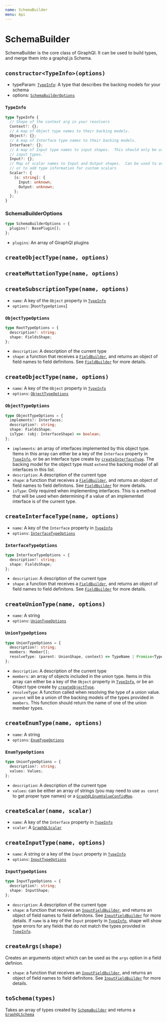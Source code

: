 ```yaml
---
name: SchemaBuilder
menu: Api
---
```


# SchemaBuilder

SchemaBuilder is the core class of GiraphQl. It can be used to build types, and merge them into a
graphql.js Schema.

## `constructor<TypeInfo>(options)`

- typeParam: [`TypeInfo`]: A type that describes the backing models for your schema
- options: [`SchemaBuilderOptions`]

### `TypeInfo`

```typescript
type TypeInfo {
  // Shape of the context arg in your resolvers
  Context?: {};
  // A map of Object type names to their backing models.
  Object?: {};
  // A map of Interface type names to their backing models.
  Interface?: {};
  // A map of Input type names to input shapes.  This should only be used for defining recursive
  // input types.`
  Input?: {};
  // Map of scalar names to Input and Output shapes.  Can be used to overwrite default scalar types,
  // or to add type information for custom scalars
  Scalar?: {
    [s: string]: {
      Input: unknown;
      Output: unknown;
    };
  };
}
```

### SchemaBuilderOptions

```typescript
type SchemaBuilderOptions = {
  plugins?: BasePlugin[];
};
```

- `plugins`: An array of GiraphQl plugins

## `createObjectType(name, options)`

## `createMuttationType(name, options)`

## `createSubscriptionType(name, options)`

- `name`: A key of the `Object` property in [`TypeInfo`]
- `options`: [`RootTypeOptions`]

### `ObjectTypeOptions`

```typescript
type RootTypeOptions = {
  description?: string;
  shape: FieldsShape;
};
```

- `description`: A description of the current type
- `shape`: a function that receives a [`FieldBuilder`], and returns an object of field names to
  field definitons. See [`FieldBuilder`] for more details.

## `createObjectType(name, options)`

- `name`: A key of the `Object` property in [`TypeInfo`]
- `options`: [`ObjectTypeOptions`]

### `ObjectTypeOptions`

```typescript
type ObjectTypeOptions = {
  implements?: Interfaces;
  description?: string;
  shape: FieldsShape;
  isType: (obj: InterfaceShape) => boolean;
};
```

- `implements`: an array of interfaces implemented by this object type. Items in this array can
  either be a key of the `Interface` property in [`TypeInfo`], or be an Interface type create by
  [`createInterfaceType`]. The backing model for the object type must `extend` the backing model of
  all interfaces in this list.
- `description`: A description of the current type
- `shape`: a function that receives a [`FieldBuilder`], and returns an object of field names to
  field definitons. See [`FieldBuilder`] for more details.
- `isType`: Only required when implementing interfaces. This is a method that will be used when
  determining if a value of an implemented interface is of the current type.

## `createInterfaceType(name, options)`

- `name`: A key of the `Interface` property in [`TypeInfo`]
- `options`: [`InterfaceTypeOptions`]

### `InterfaceTypeOptions`

```typescript
type InterfaceTypeOptions = {
  description?: string;
  shape: FieldsShape;
};
```

- `description`: A description of the current type
- `shape`: a function that receives a [`FieldBuilder`], and returns an object of field names to
  field definitons. See [`FieldBuilder`] for more details.

## `createUnionType(name, options)`

- `name`: A string
- `options`: [`UnionTypeOptions`]

### `UnionTypeOptions`

```typescript
type UnionTypeOptions = {
  description?: string;
  members: Member[];
  resolveType: (parent: UnionShape, context) => TypeName | Promise<TypeName>;
};
```

- `description`: A description of the current type
- `members`: an array of objects included in the union type. Items in this array can either be a key
  of the `Object` property in [`TypeInfo`], or be an Object type create by [`createObjectType`].
- `resolveType`: A function called when resolving the type of a union value. `parent` will be a
  union of the backing models of the types provided in `members`. This function should return the
  name of one of the union member types.

## `createEnumType(name, options)`

- `name`: A string
- `options`: [`EnumTypeOptions`]

### `EnumTypeOptions`

```typescript
type UnionTypeOptions = {
  description?: string;
  values: Values;
};
```

- `description`: A description of the current type
- `values`: can be either an array of strings (you may need to use `as const` to get proper type
  names) or a [`GraphQLEnumValueConfigMap`](https://graphql.org/graphql-js/type/#graphqlenumtype).

## `createScalar(name, scalar)`

- `name`: A key of the `Interface` property in [`TypeInfo`]
- `scalar`: A [`GraphQLScalar`](https://graphql.org/graphql-js/type/#graphqlscalartype)

## `createInputType(name, options)`

- `name`: A string or a key of the `Input` property in [`TypeInfo`]
- `options`: [`InputTypeOptions`]

### `InputTypeOptions`

```typescript
type InputTypeOptions = {
  description?: string;
  shape: InputShape;
};
```

- `description`: A description of the current type
- `shape`: a function that receives an [`InputFieldBuilder`], and returns an object of field names
  to field definitons. See [`InputFieldBuilder`] for more details. If `name` is a key of the `Input`
  property in [`TypeInfo`], shape will show type errors for any fields that do not match the types
  provided in [`TypeInfo`].

## `createArgs(shape)`

Creates an arguments object which can be used as the `args` option in a field definion.

- `shape`: a function that receives an [`InputFieldBuilder`], and returns an object of field names
  to field definitons. See [`InputFieldBuilder`] for more details.

## `toSchema(types)`

Takes an array of types created by [`SchemaBuilder`] and returns a [`GraphQLSchema`]

[`fieldbuilder`]: /docs-api-field-builder
[`inputfieldbuilder`]: /docs-api-field-builder#inputfieldbuilder
[`schemabuilderoptions`]: #schemabuilderoptions
[`typeinfo`]: #typeinfo
[`objecttypeoptions`]: #objecttypeoptions
[`interfacetypeoptions`]: #interfacetypeoptions
[`uniontypeoptions`]: #uniontypeoptions
[`enumtypeoptions`]: #enumtypeoptions
[`inputtypeoptions`]: #inputtypeoptions
[`createinterfacetype`]: #createinterfacetypename-options
[`createobjecttype`]: #createobjecttypename-options
[`schemabuilder`]: #schemabuilder
[`graphqlschema`]: https://graphql.org/graphql-js/type/#graphqlschema

